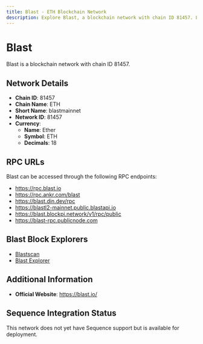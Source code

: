 ```yaml
--- 
title: Blast - ETH Blockchain Network
description: Explore Blast, a blockchain network with chain ID 81457. Learn about its native currency, Ether, and how to interact with the network.
---
```


# Blast

Blast is a blockchain network with chain ID 81457.

## Network Details

- **Chain ID**: 81457
- **Chain Name**: ETH
- **Short Name**: blastmainnet
- **Network ID**: 81457
- **Currency**: 
  - **Name**: Ether
  - **Symbol**: ETH
  - **Decimals**: 18

## RPC URLs

Blast can be accessed through the following RPC endpoints:

- https://rpc.blast.io
- https://rpc.ankr.com/blast
- https://blast.din.dev/rpc
- https://blastl2-mainnet.public.blastapi.io
- https://blast.blockpi.network/v1/rpc/public
- https://blast-rpc.publicnode.com

## Blast Block Explorers

- [Blastscan](https://blastscan.io)
- [Blast Explorer](https://blastexplorer.io)

## Additional Information

- **Official Website**: https://blast.io/

## Sequence Integration Status

This network does not yet have Sequence support but is available for deployment.
